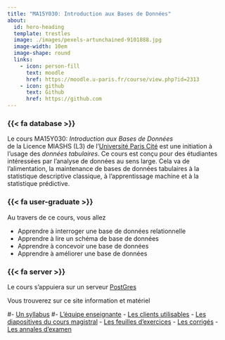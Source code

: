 ```yaml
---
title: "MA15Y030: Introduction aux Bases de Données"
about:
  id: hero-heading
  template: trestles
  image: ./images/pexels-artunchained-9101888.jpg 
  image-width: 10em
  image-shape: round
  links:
    - icon: person-fill
      text: moodle
      href: https://moodle.u-paris.fr/course/view.php?id=2313
    - icon: github
      text: Github
      href: https://github.com
---
```


:::{#hero-heading}

### {{< fa database >}} 

Le cours MA15Y030: *Introduction aux Bases de Données*  
de la Licence MIASHS (L3) de l'[Université Paris Cité](https:/r/www.u-paris.fr) est une initiation à l'usage des *données tabulaires*. Ce cours est conçu pour des étudiantes intéressées par l'analyse de données au sens large. Cela va de l'alimentation, la maintenance de bases de données tabulaires à la statistique descriptive classique, à l'apprentissage machine et à la statistique prédictive.

### {{< fa user-graduate >}} 

Au travers de ce cours, vous allez 

- Apprendre à interroger une base de données relationnelle
- Apprendre à lire un schéma  de base de données 
- Apprendre à concevoir une base de données
- Apprendre à améliorer une base de données 

### {{< fa server >}} 

Le cours s'appuiera sur un serveur [PostGres](https://www.postgresql.org) 

:::

Vous trouverez sur ce site information et matériel

#- [Un syllabus](/cours-syllabus.qmd)
#- [L'équipe enseignante](/cours-equipe.qmd)
- [Les clients utilisables](/computing-access.qmd)
- [Les diapositives du cours magistral](/slides-listings.qmd)
- [Les feuilles d'exercices](/td-listings.qmd)
- [Les corrigés](/corriges-tds.qmd)
- [Les annales d'examen](/exams-listings.qmd)

